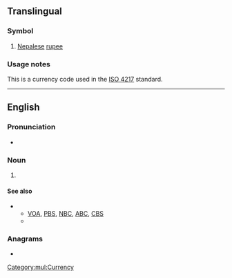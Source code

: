 {{also|npr.}}
{{wikipedia|dab=NPR (disambiguation)}}
==Translingual==

===Symbol===
{{head|mul|symbol}}

# [[Nepalese]] [[rupee]]

===Usage notes===
This is a currency code used in the [[w:ISO 4217|ISO 4217]] standard.

[[Category:mul:Currency]]

----

==English==

===Pronunciation===
* {{rhymes|en|ɑː(ɹ)}}

===Noun===
{{en-noun|-}}

# {{lb|en|US|radio}} {{initialism of|en|[[national|National]] [[public|Public]] [[radio|Radio]]}}

====See also====
* {{sense|National Public Radio}}
** [[VOA]], [[PBS]], [[NBC]], [[ABC]], [[CBS]]
** {{pedia|National Public Radio}}

===Anagrams===
* {{anagrams|en|a=npr|PNR|PRN|RPN}}